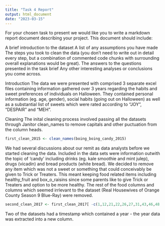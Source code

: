 ```yaml
---
title: "Task 4 Report"
output: html_document
date: "2023-03-15"
---
```

For your chosen task to present we would like you to write a markdown report document describing your project. This document should include:

A brief introduction to the dataset
A list of any assumptions you have made
The steps you took to clean the data (you don’t need to write out in detail every step, but a combination of commented code chunks with surrounding overall explanations would be great).
The answers to the questions presented in the task brief
Any other interesting analyses or conclusions you come across.


Introduction
The data we were presented with comprised 3 separate excel files containing information gathered over 3 years regarding the habits and sweet preferences of individuals on Halloween.  They contained personal information (eg. age, gender), social habits (going out on Halloween) as well as a substantial list of sweets which were rated according to "JOY", "DESPAIR" and "MEH".

Cleaning
The inital cleaning process involved passing all the datasets through Janitor clean_names to remove capitals and other puctuation from the column heads.


```r
first_clean_2015 <- clean_names(boing_boing_candy_2015)
```


We had several discussions about our remit as data analysts before we started cleaning the data.  Included in the data sets were information outwith the topic of 'candy' including drinks (eg. kale smoothie and mint julep), drugs (vicadin) and bread products (white bread).  We decided to remove any item which was not a sweet or something that could conceivably be given to Trick or Treaters.  This meant keeping food related items including healthy_fruit and box_o_raisins since some parents like to give Trick or Treaters and option to be more healthy.  The rest of the food columns and columns which seemed irrlevant to the dataset (Real Housewives of Orange County Season 9 Blue-Ray) were removed.

```r
second_clean_2017 <- first_clean_2017[ -c(1,12,21,22,26,27,31,43,46,48,49,68,69,72,81,92,96,104,105,107,108,112:120) ]
```

Two of the datasets had a timestamp which contained a year - the year data was extracted into a new column.


